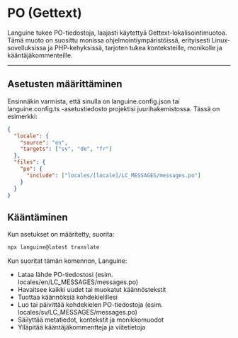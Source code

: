 # PO (Gettext)

Languine tukee PO-tiedostoja, laajasti käytettyä Gettext-lokalisointimuotoa. Tämä muoto on suosittu monissa ohjelmointiympäristöissä, erityisesti Linux-sovelluksissa ja PHP-kehyksissä, tarjoten tukea konteksteille, monikolle ja kääntäjäkommenteille.

---

## Asetusten määrittäminen

Ensinnäkin varmista, että sinulla on languine.config.json tai languine.config.ts -asetustiedosto projektisi juurihakemistossa. Tässä on esimerkki:

```json
{
  "locale": {
    "source": "en",
    "targets": ["sv", "de", "fr"]
  },
  "files": {
    "po": {
      "include": ["locales/[locale]/LC_MESSAGES/messages.po"]
    }
  }
}
```

## Kääntäminen

Kun asetukset on määritetty, suorita:

```bash
npx languine@latest translate
```

Kun suoritat tämän komennon, Languine:

- Lataa lähde PO-tiedostosi (esim. locales/en/LC_MESSAGES/messages.po)
- Havaitsee kaikki uudet tai muokatut käännöstekstit
- Tuottaa käännöksiä kohdekielillesi
- Luo tai päivittää kohdekielen PO-tiedostoja (esim. locales/sv/LC_MESSAGES/messages.po)
- Säilyttää metatiedot, kontekstit ja monikkomuodot
- Ylläpitää kääntäjäkommentteja ja viitetietoja
